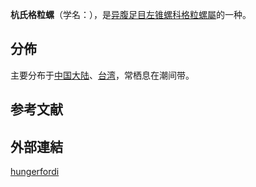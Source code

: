 {{Speciesbox
 | taxon = Inella hungerfordi''
 | authority = (Sowerby, 1914)
}}

'''杭氏格粒螺'''（学名：''{{lang|la|Inella hungerfordi}}''），是[[异腹足目|异腹足目]][[左锥螺科|左锥螺科]][[格粒螺屬|格粒螺屬]]的一种{{r|shell_3301}}。

==分佈==
主要分布于[[中国大陆|中国大陆]]、[[台湾|台湾]]{{r|shell_3301}}，常栖息在潮间带{{r|shell_3301}}。

==参考文献==
{{reflist|refs=
<ref name="shell_3301">{{cite web
 |url=http://shell.sinica.edu.tw/chinese/shellbase_detail.php?science_no=3301
 |title=国际贝库：杭氏格粒螺
 |publisher=台湾贝类资料库
 |accessdate=2009-08-11
 |archive-date=2016-03-04
 |archive-url=https://web.archive.org/web/20160304101429/http://shell.sinica.edu.tw/chinese/shellbase_detail.php?science_no=3301
 |dead-url=no
 }}</ref>
}}

==外部連結==
{{Taxonbar}}
[[Category:格粒螺属|hungerfordi]]
{{Mollusc-stub}}